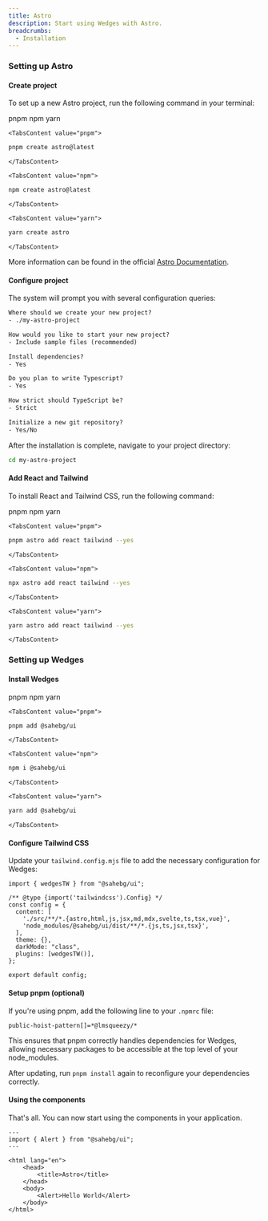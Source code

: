 ```yaml
---
title: Astro
description: Start using Wedges with Astro.
breadcrumbs:
  - Installation
---
```


### Setting up Astro

<Steps>

#### Create project

To set up a new Astro project, run the following command in your terminal:

<Tabs variant='underlined' defaultValue='pnpm'>
  <TabsList>
    <TabsTrigger value="pnpm">pnpm</TabsTrigger>
    <TabsTrigger value="npm">npm</TabsTrigger>
    <TabsTrigger value="yarn">yarn</TabsTrigger>
  </TabsList>

    <TabsContent value="pnpm">
```bash
pnpm create astro@latest
```
    </TabsContent>

    <TabsContent value="npm">
```bash
npm create astro@latest
```
    </TabsContent>

    <TabsContent value="yarn">
```bash
yarn create astro
```
    </TabsContent>
</Tabs>

More information can be found in the official <a href="https://docs.astro.build/en/getting-started/" target="_blank" rel="nofollow noreferrer">Astro Documentation</a>.

#### Configure project

The system will prompt you with several configuration queries:

```txt
Where should we create your new project?
- ./my-astro-project

How would you like to start your new project?
- Include sample files (recommended)

Install dependencies?
- Yes

Do you plan to write Typescript?
- Yes

How strict should TypeScript be?
- Strict

Initialize a new git repository?
- Yes/No
```

After the installation is complete, navigate to your project directory:

```bash
cd my-astro-project
```

#### Add React and Tailwind

To install React and Tailwind CSS, run the following command:

<Tabs variant='underlined' defaultValue='pnpm'>
  <TabsList>
    <TabsTrigger value="pnpm">pnpm</TabsTrigger>
    <TabsTrigger value="npm">npm</TabsTrigger>
    <TabsTrigger value="yarn">yarn</TabsTrigger>
  </TabsList>

    <TabsContent value="pnpm">
```bash
pnpm astro add react tailwind --yes
```
    </TabsContent>

    <TabsContent value="npm">
```bash
npx astro add react tailwind --yes
```
    </TabsContent>

    <TabsContent value="yarn">
```bash
yarn astro add react tailwind --yes
```
    </TabsContent>
</Tabs>

</Steps>

### Setting up Wedges

<Steps>

#### Install Wedges

<Tabs variant='underlined' defaultValue='pnpm'>
  <TabsList>
    <TabsTrigger value="pnpm">pnpm</TabsTrigger>
    <TabsTrigger value="npm">npm</TabsTrigger>
    <TabsTrigger value="yarn">yarn</TabsTrigger>
  </TabsList>

    <TabsContent value="pnpm">

```bash
pnpm add @sahebg/ui
```

    </TabsContent>

    <TabsContent value="npm">

```bash
npm i @sahebg/ui
```

    </TabsContent>

    <TabsContent value="yarn">

```bash
yarn add @sahebg/ui
```

    </TabsContent>

</Tabs>

#### Configure Tailwind CSS

Update your `tailwind.config.mjs` file to add the necessary configuration for Wedges:

```tsx {1,7,10,11} title="tailwind.config.mjs" showLineNumbers
import { wedgesTW } from "@sahebg/ui";

/** @type {import('tailwindcss').Config} */
const config = {
  content: [
    './src/**/*.{astro,html,js,jsx,md,mdx,svelte,ts,tsx,vue}',
    'node_modules/@sahebg/ui/dist/**/*.{js,ts,jsx,tsx}',
  ],
  theme: {},
  darkMode: "class",
  plugins: [wedgesTW()],
};

export default config;
```

#### Setup pnpm (optional)

If you're using pnpm, add the following line to your `.npmrc` file:

```
public-hoist-pattern[]=*@lmsqueezy/*
```

This ensures that pnpm correctly handles dependencies for Wedges, allowing necessary packages to be accessible at the top level of your node_modules.

After updating, run `pnpm install` again to reconfigure your dependencies correctly.

#### Using the components

That's all. You can now start using the components in your application.

```tsx {2,10} showLineNumbers
---
import { Alert } from "@sahebg/ui";
---

<html lang="en">
	<head>
		<title>Astro</title>
	</head>
	<body>
		<Alert>Hello World</Alert>
	</body>
</html>
```

</Steps>
